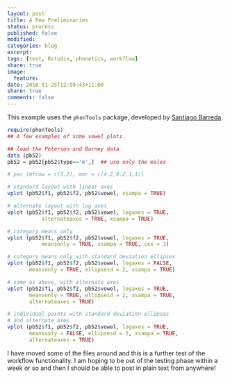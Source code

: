 ```yaml
---
layout: post
title: A Few Preliminaries
status: process
published: false
modified:
categories: blog
excerpt:
tags: [test, Rstudio, phonetics, workflow]
share: true
image:
  feature:
date: 2016-01-25T12:59:43+11:00
share: true
comments: false
---
```


This example uses the `phonTools` package, developed by [Santiago Barreda](http://www.santiagobarreda.com/rscripts.html).

```r
require(phonTools)
## A few examples of some vowel plots.

## load the Peterson and Barney data
data (pb52)
pb52 = pb52[pb52$type=='m',]  ## use only the males

# par (mfrow = c(3,2), mar = c(4.2,4.2,1,1))

# standard layout with linear axes
vplot (pb52$f1, pb52$f2, pb52$vowel, xsampa = TRUE)

# alternate layout with log axes
vplot (pb52$f1, pb52$f2, pb52$vowel, logaxes = TRUE, 
           alternateaxes = TRUE, xsampa = TRUE)

# category means only 
vplot (pb52$f1, pb52$f2, pb52$vowel, logaxes = TRUE, 
           meansonly = TRUE, xsampa = TRUE, cex = 3)

# category means only with standard deviation ellipses
vplot (pb52$f1, pb52$f2, pb52$vowel, logaxes = FALSE, 
       meansonly = TRUE, ellipsesd = 2, xsampa = TRUE)

# same as above, with alternate axes
vplot (pb52$f1, pb52$f2, pb52$vowel, logaxes = TRUE, 
       meansonly = TRUE, ellipsesd = 2, xsampa = TRUE, 
	   alternateaxes = TRUE)

# individual points with standard deviation ellipses
# and alternate axes
vplot (pb52$f1, pb52$f2, pb52$vowel, logaxes = TRUE, 
	   meansonly = FALSE, ellipsesd = 2, xsampa = TRUE, 
	   alternateaxes = TRUE)
```

I have moved some of the files around and this is a further test of the workflow functionality. I am hoping to be out of the testing phase within a week or so and then I should be able to post in plain text from anywhere!

